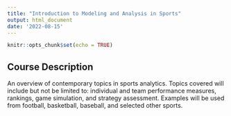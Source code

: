 ```yaml
---
title: "Introduction to Modeling and Analysis in Sports"
output: html_document
date: '2022-08-15'
---
```


```r
knitr::opts_chunk$set(echo = TRUE)
```

## Course Description

An overview of contemporary topics in sports analytics. Topics covered will include but not be limited to:  individual and team performance measures, rankings, game simulation, and strategy assessment.  Examples will be used from football, basketball, baseball, and selected other sports.